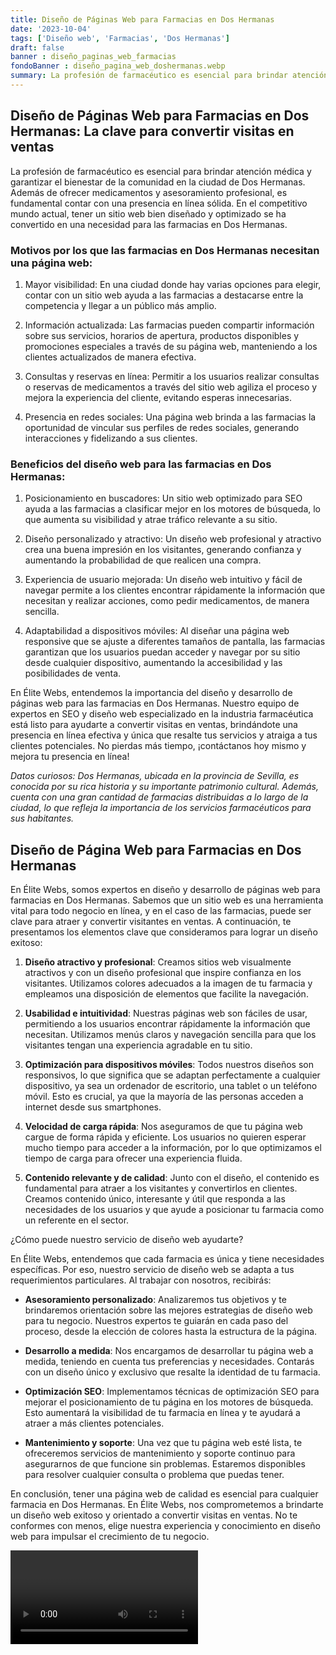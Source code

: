 ```yaml
---
title: Diseño de Páginas Web para Farmacias en Dos Hermanas
date: '2023-10-04'
tags: ['Diseño web', 'Farmacias', 'Dos Hermanas']
draft: false
banner : diseño_paginas_web_farmacias
fondoBanner : diseño_pagina_web_doshermanas.webp
summary: La profesión de farmacéutico es esencial para brindar atención médica y garantizar el bienestar de la comunidad en la ciudad de Dos Hermanas. Además de ofrecer medicamentos y asesoramiento profesional, es fundamental contar con una presencia en línea sólida. En el competitivo mundo actual, tener un sitio web bien diseñado y optimizado se ha convertido en una necesidad para las farmacias en Dos Hermanas.
---
```


## Diseño de Páginas Web para Farmacias en Dos Hermanas: La clave para convertir visitas en ventas

La profesión de farmacéutico es esencial para brindar atención médica y garantizar el bienestar de la comunidad en la ciudad de Dos Hermanas. Además de ofrecer medicamentos y asesoramiento profesional, es fundamental contar con una presencia en línea sólida. En el competitivo mundo actual, tener un sitio web bien diseñado y optimizado se ha convertido en una necesidad para las farmacias en Dos Hermanas.

### Motivos por los que las farmacias en Dos Hermanas necesitan una página web:

1. Mayor visibilidad: En una ciudad donde hay varias opciones para elegir, contar con un sitio web ayuda a las farmacias a destacarse entre la competencia y llegar a un público más amplio.

2. Información actualizada: Las farmacias pueden compartir información sobre sus servicios, horarios de apertura, productos disponibles y promociones especiales a través de su página web, manteniendo a los clientes actualizados de manera efectiva.

3. Consultas y reservas en línea: Permitir a los usuarios realizar consultas o reservas de medicamentos a través del sitio web agiliza el proceso y mejora la experiencia del cliente, evitando esperas innecesarias.

4. Presencia en redes sociales: Una página web brinda a las farmacias la oportunidad de vincular sus perfiles de redes sociales, generando interacciones y fidelizando a sus clientes.

### Beneficios del diseño web para las farmacias en Dos Hermanas:

1. Posicionamiento en buscadores: Un sitio web optimizado para SEO ayuda a las farmacias a clasificar mejor en los motores de búsqueda, lo que aumenta su visibilidad y atrae tráfico relevante a su sitio.

2. Diseño personalizado y atractivo: Un diseño web profesional y atractivo crea una buena impresión en los visitantes, generando confianza y aumentando la probabilidad de que realicen una compra.

3. Experiencia de usuario mejorada: Un diseño web intuitivo y fácil de navegar permite a los clientes encontrar rápidamente la información que necesitan y realizar acciones, como pedir medicamentos, de manera sencilla.

4. Adaptabilidad a dispositivos móviles: Al diseñar una página web responsive que se ajuste a diferentes tamaños de pantalla, las farmacias garantizan que los usuarios puedan acceder y navegar por su sitio desde cualquier dispositivo, aumentando la accesibilidad y las posibilidades de venta.

En Élite Webs, entendemos la importancia del diseño y desarrollo de páginas web para las farmacias en Dos Hermanas. Nuestro equipo de expertos en SEO y diseño web especializado en la industria farmacéutica está listo para ayudarte a convertir visitas en ventas, brindándote una presencia en línea efectiva y única que resalte tus servicios y atraiga a tus clientes potenciales. No pierdas más tiempo, ¡contáctanos hoy mismo y mejora tu presencia en línea!

*Datos curiosos: Dos Hermanas, ubicada en la provincia de Sevilla, es conocida por su rica historia y su importante patrimonio cultural. Además, cuenta con una gran cantidad de farmacias distribuidas a lo largo de la ciudad, lo que refleja la importancia de los servicios farmacéuticos para sus habitantes.*

<GifSeo />

<Cta />

## Diseño de Página Web para Farmacias en Dos Hermanas

En Élite Webs, somos expertos en diseño y desarrollo de páginas web para farmacias en Dos Hermanas. Sabemos que un sitio web es una herramienta vital para todo negocio en línea, y en el caso de las farmacias, puede ser clave para atraer y convertir visitantes en ventas. A continuación, te presentamos los elementos clave que consideramos para lograr un diseño exitoso:

1. **Diseño atractivo y profesional**: Creamos sitios web visualmente atractivos y con un diseño profesional que inspire confianza en los visitantes. Utilizamos colores adecuados a la imagen de tu farmacia y empleamos una disposición de elementos que facilite la navegación.

2. **Usabilidad e intuitividad**: Nuestras páginas web son fáciles de usar, permitiendo a los usuarios encontrar rápidamente la información que necesitan. Utilizamos menús claros y navegación sencilla para que los visitantes tengan una experiencia agradable en tu sitio.

3. **Optimización para dispositivos móviles**: Todos nuestros diseños son responsivos, lo que significa que se adaptan perfectamente a cualquier dispositivo, ya sea un ordenador de escritorio, una tablet o un teléfono móvil. Esto es crucial, ya que la mayoría de las personas acceden a internet desde sus smartphones.

4. **Velocidad de carga rápida**: Nos aseguramos de que tu página web cargue de forma rápida y eficiente. Los usuarios no quieren esperar mucho tiempo para acceder a la información, por lo que optimizamos el tiempo de carga para ofrecer una experiencia fluida.

5. **Contenido relevante y de calidad**: Junto con el diseño, el contenido es fundamental para atraer a los visitantes y convertirlos en clientes. Creamos contenido único, interesante y útil que responda a las necesidades de los usuarios y que ayude a posicionar tu farmacia como un referente en el sector.

¿Cómo puede nuestro servicio de diseño web ayudarte?

En Élite Webs, entendemos que cada farmacia es única y tiene necesidades específicas. Por eso, nuestro servicio de diseño web se adapta a tus requerimientos particulares. Al trabajar con nosotros, recibirás:

- **Asesoramiento personalizado**: Analizaremos tus objetivos y te brindaremos orientación sobre las mejores estrategias de diseño web para tu negocio. Nuestros expertos te guiarán en cada paso del proceso, desde la elección de colores hasta la estructura de la página.

- **Desarrollo a medida**: Nos encargamos de desarrollar tu página web a medida, teniendo en cuenta tus preferencias y necesidades. Contarás con un diseño único y exclusivo que resalte la identidad de tu farmacia.

- **Optimización SEO**: Implementamos técnicas de optimización SEO para mejorar el posicionamiento de tu página en los motores de búsqueda. Esto aumentará la visibilidad de tu farmacia en línea y te ayudará a atraer a más clientes potenciales.

- **Mantenimiento y soporte**: Una vez que tu página web esté lista, te ofreceremos servicios de mantenimiento y soporte continuo para asegurarnos de que funcione sin problemas. Estaremos disponibles para resolver cualquier consulta o problema que puedas tener.

En conclusión, tener una página web de calidad es esencial para cualquier farmacia en Dos Hermanas. En Élite Webs, nos comprometemos a brindarte un diseño web exitoso y orientado a convertir visitas en ventas. No te conformes con menos, elige nuestra experiencia y conocimiento en diseño web para impulsar el crecimiento de tu negocio.

<Video />

<CtaBot job='Farmacias' city='Dos Hermanas'/>

<Gmaps query='Dos Hermanas+españa+maps' />